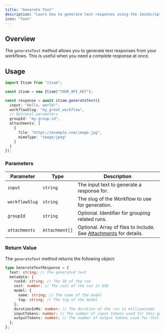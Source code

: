 ```yaml
---
title: "Generate Text"
description: "Learn how to generate text responses using the JavaScript SDK."
icon: "font"
---
```


## Overview

The `generateText` method allows you to generate text responses from your workflows. This is useful when you need a complete response at once.

## Usage

```typescript
import Itzam from "itzam";

const itzam = new Itzam("YOUR_API_KEY");

const response = await itzam.generateText({
  input: "Hello, world!",
  workflowSlug: "my_great_workflow",
  // Optional parameters
  groupId: "my-group-id",
  attachments: [
    {
      file: "https://example.com/image.jpg",
      mimeType: "image/jpeg"
    }
  ]
});
```

### Parameters

| Parameter      | Type           | Description                                                                                    |
| -------------- | -------------- | ---------------------------------------------------------------------------------------------- |
| `input`        | `string`       | The input text to generate a response for.                                                     |
| `workflowSlug` | `string`       | The slug of the Workflow to use for generation.                                                |
| `groupId`      | `string`       | Optional. Identifier for grouping related runs.                                                |
| `attachments`  | `Attachment[]` | Optional. Array of files to include. See [Attachments](/sdks/javascript/attachments) for details. |

### Return Value

The `generateText` method returns the following object:

```typescript
type GenerateTextResponse = {
  text: string; // The generated text
  metadata: {
    runId: string; // The ID of the run
    cost: number; // The cost of the run in USD
    model: {
      name: string; // The name of the model
      tag: string; // The tag of the model
    };
    durationInMs: number; // The duration of the run in milliseconds
    inputTokens: number; // The number of input tokens used for this generation
    outputTokens: number; // The number of output tokens used for this generation
  };
};
``` 